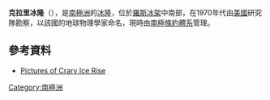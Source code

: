 {{coord|82|56|S|172|30|W|scale:2000000|display=title}}

'''克拉里冰隆'''（{{lang-en|Crary Ice Rise}}），是[[南極洲|南極洲]]的[[冰隆|冰隆]]，位於[[羅斯冰架|羅斯冰架]]中南部，在1970年代由[[美國|美國]]研究隊勘察，以該國的地球物理學家命名，現時由[[南極條約體系|南極條約體系]]管理。

==參考資料==
*[https://web.archive.org/web/20070206043105/http://www.gcrio.org/ocp98/figure8.html Pictures of Crary Ice Rise]

{{Antarctica-geo-stub}}
[[Category:南極洲|Category:南極洲]]